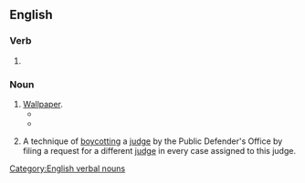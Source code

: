 ==English==

===Verb===
{{head|en|verb form}}

# {{present participle of|en|paper|nocat=1}}

===Noun===
{{en-noun}}

# [[wallpaper|Wallpaper]].
#* {{quote-book|en|year=1859|author=Charles Dickens|title=The Haunted House|passage=The '''papering''' of one side of the room had dropped down bodily, with fragments of plaster adhering to it, and almost blocked up the door.}}
#* {{quote-book|en|year=1915|author=Arnold Bennett|title=Over There: War Scenes on the Western Front|passage=Almost every window was broken; every wall was chipped; chunks had been knocked out of walls, and at intervals there was no wall. One house showed the different '''paperings''' of six rooms all completely exposed to the gaze.}}
# {{lb|en|law}} A technique of [[boycott]]ing a [[judge]] by the Public Defender's Office by filing a request for a different [[judge]] in every case assigned to this judge.

[[Category:English verbal nouns]]